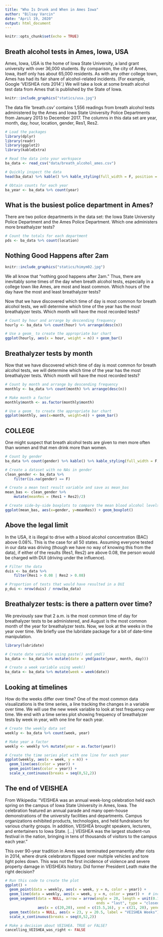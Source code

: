 ```yaml
---
title: "Who Is Drunk and When in Ames Iowa"
author: "Bilsay Varcin"
date: "April 19, 2020"
output: html_document
---
```


```r
knitr::opts_chunk$set(echo = TRUE)
```

## Breath alcohol tests in Ames, Iowa, USA
Ames, Iowa, USA is the home of Iowa State University, a land grant university with over 36,000 students. By comparison, the city of Ames, Iowa, itself only has about 65,000 residents. As with any other college town, Ames has had its fair share of alcohol-related incidents. (For example, Google 'VEISHEA riots 2014'.) We will take a look at some breath alcohol test data from Ames that is published by the State of Iowa.

```r
knitr::include_graphics("statics/usa.jpg")
```


The data file 'breath\alcohol\ames.csv' contains 1,556 readings from breath alcohol tests administered by the Ames and Iowa State University Police Departments from January 2013 to December 2017. The columns in this data set are year, month, day, hour, location, gender, Res1, Res2.

```r

# Load the packages 
library(dplyr)
library(readr)
library(ggplot2)
library(kableExtra)

# Read the data into your workspace
ba_data <- read_csv("data/breath_alcohol_ames.csv")

# Quickly inspect the data
head(ba_data) %>% kable() %>% kable_styling(full_width = F, position = "left")

# Obtain counts for each year 
ba_year <- ba_data %>% count(year)

```

## What is the busiest police department in Ames?
There are two police departments in the data set: the Iowa State University Police Department and the Ames Police Department. Which one administers more breathalyzer tests?

```r
# Count the totals for each department
pds <- ba_data %>% count(location)
```



## Nothing Good Happens after 2am

```r
knitr::include_graphics("statics/himym02.jpg")
```

We all know that "nothing good happens after 2am." Thus, there are inevitably some times of the day when breath alcohol tests, especially in a college town like Ames, are most and least common. Which hours of the day have the most and least breathalyzer tests?

\newline

Now that we have discovered which time of day is most common for breath alcohol tests, we will determine which time of the year has the most breathalyzer tests. Which month will have the most recorded tests?

```r

# Count by hour and arrange by descending frequency
hourly <- ba_data %>% count(hour) %>% arrange(desc(n))

# Use a geom_ to create the appropriate bar chart
ggplot(hourly, aes(x = hour, weight = n)) + geom_bar()

```

## Breathalyzer tests by month
Now that we have discovered which time of day is most common for breath alcohol tests, we will determine which time of the year has the most breathalyzer tests. Which month will have the most recorded tests?

```r
# Count by month and arrange by descending frequency
monthly <- ba_data %>% count(month) %>% arrange(desc(n))

# Make month a factor
monthly$month <- as.factor(monthly$month)

# Use a geom_ to create the appropriate bar chart
ggplot(monthly, aes(x=month, weight=n)) + geom_bar()


```

## COLLEGE
One might suspect that breath alcohol tests are given to men more often than women and that men drink more than women.

```r

# Count by gender 
ba_data %>% count(gender) %>% kable() %>% kable_styling(full_width = F, position = "left")

# Create a dataset with no NAs in gender 
clean_gender <- ba_data %>% 
    filter(is.na(gender) == F)

# Create a mean test result variable and save as mean_bas
mean_bas <- clean_gender %>%
    mutate(meanRes = (Res1 + Res2)/2)

# Create side-by-side boxplots to compare the mean blood alcohol levels of men and women
ggplot(mean_bas, aes(x=gender, y=meanRes)) + geom_boxplot()

```

## Above the legal limit
In the USA, it is illegal to drive with a blood alcohol concentration (BAC) above 0.08%. This is the case for all 50 states. Assuming everyone tested in our data was driving (though we have no way of knowing this from the data), if either of the results (Res1, Res2) are above 0.08, the person would be charged with DUI (driving under the influence).

```r

# Filter the data
duis <- ba_data %>% 
    filter(Res1 > 0.08 | Res2 > 0.08)

# Proportion of tests that would have resulted in a DUI
p_dui <- nrow(duis) / nrow(ba_data)

```

## Breathalyzer tests: is there a pattern over time?
We previously saw that 2 a.m. is the most common time of day for breathalyzer tests to be administered, and August is the most common month of the year for breathalyzer tests. Now, we look at the weeks in the year over time. We briefly use the lubridate package for a bit of date-time manipulation.

```r

library(lubridate) 

# Create date variable using paste() and ymd()
ba_data <- ba_data %>% mutate(date = ymd(paste(year, month, day)))

# Create a week variable using week()
ba_data <- ba_data %>% mutate(week = week(date))

```

## Looking at timelines
How do the weeks differ over time? One of the most common data visualizations is the time series, a line tracking the changes in a variable over time. We will use the new week variable to look at test frequency over time. We end with a time series plot showing frequency of breathalyzer tests by week in year, with one line for each year.

```r

# Create the weekly data set 
weekly <- ba_data %>% count(week, year)

# Make year a factor
weekly <- weekly %>% mutate(year = as.factor(year))

# Create the time series plot with one line for each year
ggplot(weekly, aes(x = week, y = n)) + 
  geom_line(aes(color = year)) +
  geom_point(aes(color = year)) +  
  scale_x_continuous(breaks = seq(0,52,2))

```


## The end of VEISHEA
From Wikipedia: "VEISHEA was an annual week-long celebration held each spring on the campus of Iowa State University in Ames, Iowa. The celebration featured an annual parade and many open-house demonstrations of the university facilities and departments. Campus organizations exhibited products, technologies, and held fundraisers for various charity groups. In addition, VEISHEA brought speakers, lecturers, and entertainers to Iowa State. [...] VEISHEA was the largest student-run festival in the nation, bringing in tens of thousands of visitors to the campus each year."

This over 90-year tradition in Ames was terminated permanently after riots in 2014, where drunk celebrators flipped over multiple vehicles and tore light poles down. This was not the first incidence of violence and severe property damage in VEISHEA's history. Did former President Leath make the right decision?


```r

# Run this code to create the plot 
ggplot() + 
  geom_point(data = weekly, aes(x = week, y = n, color = year)) + 
  geom_line(data = weekly, aes(x = week, y = n, color = year)) +  # included to make the plot more readable 
  geom_segment(data = NULL, arrow = arrow(angle = 20, length = unit(0.1, "inches"),
                                          ends = "last", type = "closed"), 
               aes(x = c(20,20), xend = c(15.5,16), y = c(21, 20), yend = c(21, 12.25))) + 
  geom_text(data = NULL, aes(x = 23, y = 20.5, label = "VEISHEA Weeks"), size = 3) + 
  scale_x_continuous(breaks = seq(0,52,2)) 

# Make a decision about VEISHEA. TRUE or FALSE?  
cancelling_VEISHEA_was_right <- FALSE

```


